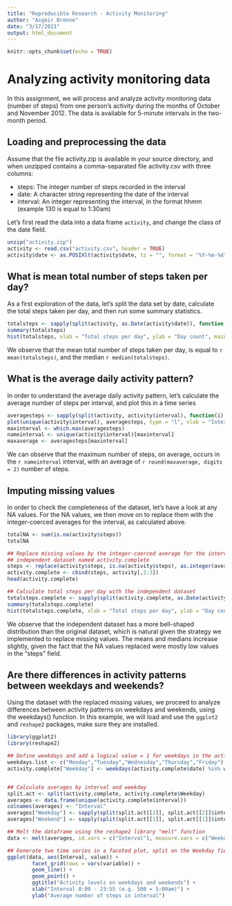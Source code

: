 ```yaml
---
title: "Reproducible Research - Activity Monitoring"
author: "Asgeir Brenne"
date: "3/17/2021"
output: html_document
---
```


```r
knitr::opts_chunk$set(echo = TRUE)
```
# Analyzing activity monitoring data

In this assignment, we will process and analyze activity monitoring data (number of steps) from one person's activity during the months of October and November 2012. The data is available for 5-minute intervals in the two-month period.

## Loading and preprocessing the data

Assume that the file activity.zip is available in your source directory, and when unzipped contains a comma-separated file activity.csv with three columns:

* steps: The integer number of steps recorded in the interval
* date: A character string representing the date of the interval
* interval: An integer representing the interval, in the format hhmm (example 130 is equal to 1:30am)

Let's first read the data into a data frame ```activity```, and change the class of the date field.
```r
unzip("activity.zip")
activity <- read.csv("activity.csv", header = TRUE)
activity$date <- as.POSIXlt(activity$date, tz = "", format = "%Y-%m-%d")
```

## What is mean total number of steps taken per day?

As a first exploration of the data, let's split the data set by date, calculate the total steps taken per day, and then run some summary statistics.

```r
totalsteps <- sapply(split(activity, as.Date(activity$date)), function(i) {sum(i$steps, na.rm = TRUE)})
summary(totalsteps)
hist(totalsteps, xlab = "Total steps per day", ylab = "Day count", main = "Histogram of total steps per day")
```

We observe that the mean total number of steps taken per day, is equal to `r mean(totalsteps)`, and the median `r median(totalsteps)`.

## What is the average daily activity pattern?

In order to understand the average daily activity pattern, let's calculate the average number of steps per interval, and plot this in a time series

```r
averagesteps <- sapply(split(activity, activity$interval), function(i) {mean(i$steps, na.rm = TRUE)})
plot(unique(activity$interval), averagesteps, type = "l", xlab = "Interval", ylab = "Average number of steps")
maxinterval <- which.max(averagesteps)
nameinterval <- unique(activity$interval)[maxinterval]
maxaverage <- averagesteps[maxinterval]
```

We can observe that the maximum number of steps, on average, occurs in the `r nameinterval` interval, with an average of `r round(maxaverage, digits = 2)` number of steps.

## Imputing missing values

In order to check the completeness of the dataset, let's have a look at any NA values. For the NA values, we then move on to replace them with the integer-coerced averages for the interval, as calculated above.

```r
totalNA <- sum(is.na(activity$steps))
totalNA

## Replace missing values by the integer-coerced average for the interval during the 2-month period, create an 
## independent dataset named activity.complete
steps <- replace(activity$steps, is.na(activity$steps), as.integer(averagesteps))
activity.complete <- cbind(steps, activity[,2:3])
head(activity.complete)

## Calculate total steps per day with the independent dataset
totalsteps.complete <- sapply(split(activity.complete, as.Date(activity.complete$date)), function(i) {sum(i$steps, na.rm = TRUE)})
summary(totalsteps.complete)
hist(totalsteps.complete, xlab = "Total steps per day", ylab = "Day count", main = "Histogram of total steps per day")

```

We observe that the independent dataset has a more bell-shaped distribution than the original dataset, which is natural given the strategy we implemented to replace missing values. The means and medians increase slightly, given the fact that the NA values replaced were mostly low values in the "steps" field.

## Are there differences in activity patterns between weekdays and weekends?

Using the dataset with the replaced missing values, we proceed to analyze differences between activity patterns on weekdays and weekends, using the weekdays() function. In this example, we will load and use the ```ggplot2``` and ```reshape2``` packages, make sure they are installed.

```r

library(ggplot2)
library(reshape2)

## Define weekdays and add a logical value = 1 for weekdays in the activity.complete dataframe
weekdays.list <- c("Monday","Tuesday","Wednesday","Thursday","Friday")
activity.complete["Weekday"] <- weekdays(activity.complete$date) %in% weekdays.list


## Calculate averages by interval and weekday
split.act <- split(activity.complete, activity.complete$Weekday)
averages <- data.frame(unique(activity.complete$interval))
colnames(averages) <- "Interval"
averages["Weekday"] <- sapply(split(split.act[[2]], split.act[[2]]$interval), function(i) {mean(i$steps)})
averages["Weekend"] <- sapply(split(split.act[[1]], split.act[[1]]$interval), function(i) {mean(i$steps)})

## Melt the dataframe using the reshape2 library "melt" function
data <- melt(averages, id.vars = c("Interval"), measure.vars = c("Weekday", "Weekend"))

## Generate two time series in a faceted plot, split on the Weekday field
ggplot(data, aes(Interval, value)) +
        facet_grid(rows = vars(variable)) +
        geom_line() +
        geom_point() +
        ggtitle("Activity levels on weekdays and weekends") + 
        xlab("Interval 0:00 - 23:55 (e.g. 500 = 5:00am)") + 
        ylab("Average number of steps in interval")

```
